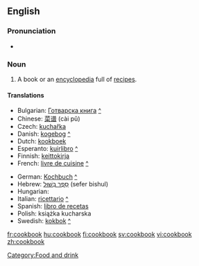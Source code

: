 ==English==

===Pronunciation===
*{{audio|en-us-cookbook.ogg|Audio (US)}}

===Noun===
{{en-noun}}

# A book or an [[encyclopedia]] full of [[recipe]]s.

====Translations====
{{trans-top|book of cooking recipes}}
*Bulgarian: [[Готварска книга]] [[:bg:Готварска книга|^]]
*Chinese: [[菜谱]] (cài pǔ)
*Czech: [[kuchařka]] {{f}}
*Danish: [[kogebog]] [[:da:kogebog|^]]
*Dutch: [[kookboek]] {{n}}
*Esperanto: [[kuirlibro]] [[:eo:kuirlibro|^]]
*Finnish: [[keittokirja]]
*French: [[livre de cuisine]] [[:fr:livre de cuisine|^]]
{{trans-mid}}
*German: [[Kochbuch]] {{n}} [[:de:Kochbuch|^]]
*Hebrew: [[ספר בישול|סֵפֶר בִּשׁוּל]] (sefer bishul) {{m}}
*Hungarian: {{t|hu|szakácskönyv}}
*Italian: [[ricettario]] [[:it:ricettario|^]]
*Spanish: [[libro de recetas]] {{m}}
*Polish: książka kucharska {{f}}
*Swedish: [[kokbok]] {{c}} [[:sv:kokbok|^]]
{{trans-bottom}}

[[Category:Food and drink]]

[[fr:cookbook]]
[[hu:cookbook]]
[[fi:cookbook]]
[[sv:cookbook]]
[[vi:cookbook]]
[[zh:cookbook]]